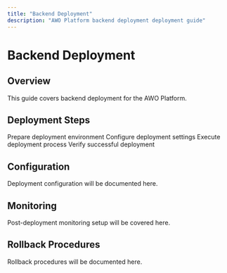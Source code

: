 ```yaml
---
title: "Backend Deployment"
description: "AWO Platform backend deployment deployment guide"
---
```


# Backend Deployment

## Overview

<Info>
This guide covers backend deployment for the AWO Platform.
</Info>

## Deployment Steps

<Steps>
  <Step title="Environment Preparation">
    Prepare deployment environment
  </Step>
  <Step title="Configuration">
    Configure deployment settings
  </Step>
  <Step title="Deployment">
    Execute deployment process
  </Step>
  <Step title="Verification">
    Verify successful deployment
  </Step>
</Steps>

## Configuration

Deployment configuration will be documented here.

## Monitoring

Post-deployment monitoring setup will be covered here.

## Rollback Procedures

<Accordion title="Emergency Rollback">
Rollback procedures will be documented here.
</Accordion>
